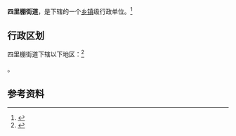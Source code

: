 {{expand|time=2013-10-06T06:48:24+00:00}}
{{中国乡级行政区|42/09/81/003/000}}

'''四里棚街道'''，是{{PRC admin/fullname|42/09/81/003/000|3}}下辖的一个[[乡镇|乡镇]]级行政单位。<ref>{{PRC admin/ref sgc|{{PRC admin/parent|42/09/81/003/000}}}}</ref>

== 行政区划 ==

四里棚街道下辖以下地区：<ref>{{PRC admin/ref sgc|42/09/81/003/000}}</ref>

{{PRC admin/children|42/09/81/003/000}}。

== 参考资料 ==

{{reflist}}

{{行政区划小作品}}
{{PRC admin/navcat|42/09/81/003/000}}